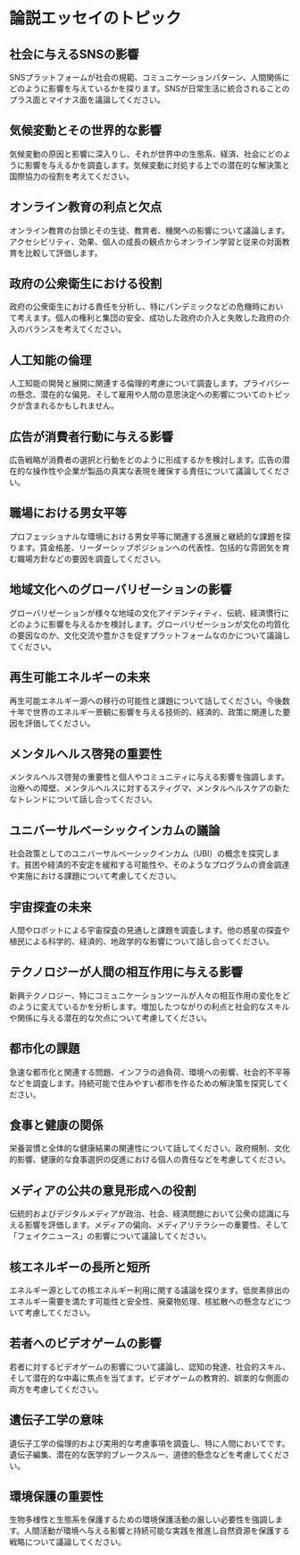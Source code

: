 # 論説エッセイのトピック


<div style={{ width: "100%", padding: 20, height: "70vh" }}>
  <Chat
    welcome={"こんにちは、どのトピックについて話し合いたいですか？または生成しますか？"}
    teacherName={"Alex"}
    systemPrompt={"このユーザーが求めているエッセイのトピックを見つけるのを手伝ってください！"}
  />
</div>

## 社会に与えるSNSの影響

SNSプラットフォームが社会の規範、コミュニケーションパターン、人間関係にどのように影響を与えているかを探ります。SNSが日常生活に統合されることのプラス面とマイナス面を議論してください。

## 気候変動とその世界的な影響

気候変動の原因と影響に深入りし、それが世界中の生態系、経済、社会にどのように影響を与えるかを調査します。気候変動に対処する上での潜在的な解決策と国際協力の役割を考えてください。

## オンライン教育の利点と欠点

オンライン教育の台頭とその生徒、教育者、機関への影響について議論します。アクセシビリティ、効果、個人の成長の観点からオンライン学習と従来の対面教育を比較して評価します。

## 政府の公衆衛生における役割

政府の公衆衛生における責任を分析し、特にパンデミックなどの危機時において考えます。個人の権利と集団の安全、成功した政府の介入と失敗した政府の介入のバランスを考えてください。

## 人工知能の倫理

人工知能の開発と展開に関連する倫理的考慮について調査します。プライバシーの懸念、潜在的な偏見、そして雇用や人間の意思決定への影響についてのトピックが含まれるかもしれません。

## 広告が消費者行動に与える影響

広告戦略が消費者の選択と行動をどのように形成するかを検討します。広告の潜在的な操作性や企業が製品の真実な表現を確保する責任について議論してください。

## 職場における男女平等

プロフェッショナルな環境における男女平等に関連する進展と継続的な課題を探ります。賃金格差、リーダーシップポジションへの代表性、包括的な雰囲気を育む職場方針などの要因を調査してください。

## 地域文化へのグローバリゼーションの影響

グローバリゼーションが様々な地域の文化アイデンティティ、伝統、経済慣行にどのように影響を与えるかを検討します。グローバリゼーションが文化の均質化の要因なのか、文化交流や豊かさを促すプラットフォームなのかについて議論してください。

## 再生可能エネルギーの未来

再生可能エネルギー源への移行の可能性と課題について話してください。今後数十年で世界のエネルギー景観に影響を与える技術的、経済的、政策に関連した要因を評価してください。

## メンタルヘルス啓発の重要性

メンタルヘルス啓発の重要性と個人やコミュニティに与える影響を強調します。治療への障壁、メンタルヘルスに対するスティグマ、メンタルヘルスケアの新たなトレンドについて話し合ってください。

## ユニバーサルベーシックインカムの議論

社会政策としてのユニバーサルベーシックインカム（UBI）の概念を探究します。貧困や経済的不安定を緩和する可能性や、そのようなプログラムの資金調達や実施における課題について考慮してください。

## 宇宙探査の未来

人間やロボットによる宇宙探査の見通しと課題を調査します。他の惑星の探査や植民による科学的、経済的、地政学的な影響について話し合ってください。

## テクノロジーが人間の相互作用に与える影響

新興テクノロジー、特にコミュニケーションツールが人々の相互作用の変化をどのように変えているかを分析します。増加したつながりの利点と社会的なスキルや関係に与える潜在的な欠点について考慮してください。

## 都市化の課題

急速な都市化と関連する問題、インフラの過負荷、環境への影響、社会的不平等などを調査します。持続可能で住みやすい都市を作るための解決策を探究してください。

## 食事と健康の関係

栄養習慣と全体的な健康結果の関連性について話してください。政府規制、文化的影響、健康的な食事選択の促進における個人の責任などを考慮してください。

## メディアの公共の意見形成への役割

伝統的およびデジタルメディアが政治、社会、経済問題において公衆の認識に与える影響を評価します。メディアの偏向、メディアリテラシーの重要性、そして「フェイクニュース」の影響について議論してください。

## 核エネルギーの長所と短所

エネルギー源としての核エネルギー利用に関する議論を探ります。低炭素排出のエネルギー需要を満たす可能性と安全性、廃棄物処理、核拡散への懸念などについて考慮してください。

## 若者へのビデオゲームの影響

若者に対するビデオゲームの影響について議論し、認知の発達、社会的スキル、そして潜在的な中毒に焦点を当てます。ビデオゲームの教育的、娯楽的な側面の両方を考慮してください。

## 遺伝子工学の意味

遺伝子工学の倫理的および実用的な考慮事項を調査し、特に人間においてです。遺伝子編集、潜在的な医学的ブレークスルー、道徳的懸念などを考慮してください。

## 環境保護の重要性

生物多様性と生態系を保護するための環境保護活動の厳しい必要性を強調します。人間活動が環境へ与える影響と持続可能な実践を推進し自然資源を保護する戦略について議論してください。

